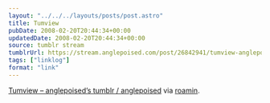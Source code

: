 ```yaml
---
layout: "../../../layouts/posts/post.astro"
title: Tumview
pubDate: 2008-02-20T20:44:34+00:00
updatedDate: 2008-02-20T20:44:34+00:00
source: tumblr stream
tumblrUrl: https://stream.anglepoised.com/post/26842941/tumview-anglepoiseds-tumblr-anglepoised
tags: ["linklog"]
format: "link"
---
```


[Tumview &#8211; anglepoised&#8217;s tumblr / anglepoised][1] via <a href="http://roamin.tumblr.com/">roamin</a>.

[1]: http://tumview.inucara.net/id/anglepoised
